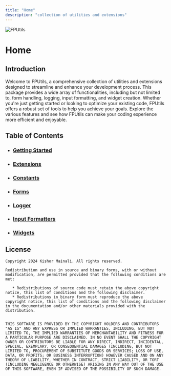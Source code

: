 ```yaml
---
title: "Home"
description: "collection of utilities and extensions"
---
```


<Image
  src="assets/full_logo.png"
  alt="FPUtils"
  zoom={false}
  caption="collection of utilities and extensions"
/>

# Home

## Introduction

Welcome to FPUtils, a comprehensive collection of utilities and extensions designed to
streamline and enhance your development process.
This package provides a wide array of functionalities, including but not limited to,
form handling, logging, input formatting,
and widget creation. Whether you're just getting started or looking to optimize your existing code,
FPUtils offers a robust set of tools to help you achieve your goals.
Explore the various features and see how FPUtils can make your coding experience more efficient and enjoyable.

## Table of Contents

  - ### [Getting Started](/getting-started)
  - ### [Extensions](/extensions/context)
  - ### [Constants](/constants)
  - ### [Forms](/forms)
  - ### [Logger](/logger)
  - ### [Input Formatters](/input-formatters)
  - ### [Widgets](/widgets/column)


## License
```text
Copyright 2024 Kishor Mainali. All rights reserved.

Redistribution and use in source and binary forms, with or without
modification, are permitted provided that the following conditions are
met:

   * Redistributions of source code must retain the above copyright
notice, this list of conditions and the following disclaimer.
   * Redistributions in binary form must reproduce the above
copyright notice, this list of conditions and the following disclaimer
in the documentation and/or other materials provided with the
distribution.


THIS SOFTWARE IS PROVIDED BY THE COPYRIGHT HOLDERS AND CONTRIBUTORS
"AS IS" AND ANY EXPRESS OR IMPLIED WARRANTIES, INCLUDING, BUT NOT
LIMITED TO, THE IMPLIED WARRANTIES OF MERCHANTABILITY AND FITNESS FOR
A PARTICULAR PURPOSE ARE DISCLAIMED. IN NO EVENT SHALL THE COPYRIGHT
OWNER OR CONTRIBUTORS BE LIABLE FOR ANY DIRECT, INDIRECT, INCIDENTAL,
SPECIAL, EXEMPLARY, OR CONSEQUENTIAL DAMAGES (INCLUDING, BUT NOT
LIMITED TO, PROCUREMENT OF SUBSTITUTE GOODS OR SERVICES; LOSS OF USE,
DATA, OR PROFITS; OR BUSINESS INTERRUPTION) HOWEVER CAUSED AND ON ANY
THEORY OF LIABILITY, WHETHER IN CONTRACT, STRICT LIABILITY, OR TORT
(INCLUDING NEGLIGENCE OR OTHERWISE) ARISING IN ANY WAY OUT OF THE USE
OF THIS SOFTWARE, EVEN IF ADVISED OF THE POSSIBILITY OF SUCH DAMAGE.
```